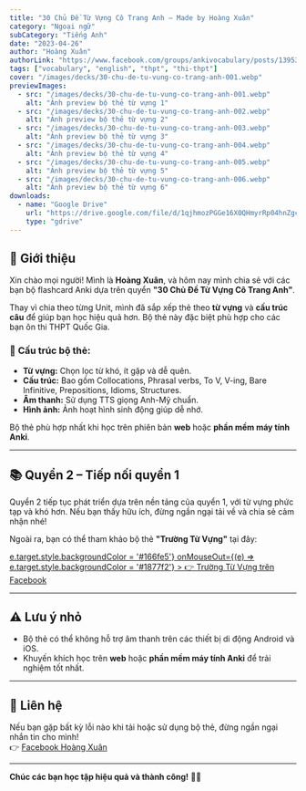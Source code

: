 ```yaml
---
title: "30 Chủ Đề Từ Vựng Cô Trang Anh – Made by Hoàng Xuân"
category: "Ngoại ngữ"
subCategory: "Tiếng Anh"
date: "2023-04-26"
author: "Hoàng Xuân"
authorLink: "https://www.facebook.com/groups/ankivocabulary/posts/1395347344558252/"
tags: ["vocabulary", "english", "thpt", "thi-thpt"]
cover: "/images/decks/30-chu-de-tu-vung-co-trang-anh-001.webp"
previewImages:
  - src: "/images/decks/30-chu-de-tu-vung-co-trang-anh-001.webp"
    alt: "Ảnh preview bộ thẻ từ vựng 1"
  - src: "/images/decks/30-chu-de-tu-vung-co-trang-anh-002.webp"
    alt: "Ảnh preview bộ thẻ từ vựng 2"
  - src: "/images/decks/30-chu-de-tu-vung-co-trang-anh-003.webp"
    alt: "Ảnh preview bộ thẻ từ vựng 3"
  - src: "/images/decks/30-chu-de-tu-vung-co-trang-anh-004.webp"
    alt: "Ảnh preview bộ thẻ từ vựng 4"
  - src: "/images/decks/30-chu-de-tu-vung-co-trang-anh-005.webp"
    alt: "Ảnh preview bộ thẻ từ vựng 5"
  - src: "/images/decks/30-chu-de-tu-vung-co-trang-anh-006.webp"
    alt: "Ảnh preview bộ thẻ từ vựng 6"
downloads:
  - name: "Google Drive"
    url: "https://drive.google.com/file/d/1qjhmozPGGe16X0QHmyrRp04hnZgcSOEX/view?usp=drive_link"
    type: "gdrive"
---
```


## 🤝 **Giới thiệu**

Xin chào mọi người! Mình là **Hoàng Xuân**, và hôm nay mình chia sẻ với các bạn bộ flashcard Anki dựa trên quyển **"30 Chủ Đề Từ Vựng Cô Trang Anh"**.

Thay vì chia theo từng Unit, mình đã sắp xếp thẻ theo **từ vựng** và **cấu trúc câu** để giúp bạn học hiệu quả hơn. Bộ thẻ này đặc biệt phù hợp cho các bạn ôn thi THPT Quốc Gia.

### 📌 **Cấu trúc bộ thẻ:**
- **Từ vựng:** Chọn lọc từ khó, ít gặp và dễ quên.  
- **Cấu trúc:** Bao gồm Collocations, Phrasal verbs, To V, V-ing, Bare Infinitive, Prepositions, Idioms, Structures.  
- **Âm thanh:** Sử dụng TTS giọng Anh-Mỹ chuẩn.  
- **Hình ảnh:** Ảnh hoạt hình sinh động giúp dễ nhớ.

Bộ thẻ phù hợp nhất khi học trên phiên bản **web** hoặc **phần mềm máy tính Anki**.

---

## 📚 **Quyển 2 – Tiếp nối quyển 1**

Quyển 2 tiếp tục phát triển dựa trên nền tảng của quyển 1, với từ vựng phức tạp và khó hơn. Nếu bạn thấy hữu ích, đừng ngần ngại tải về và chia sẻ cảm nhận nhé!  

Ngoài ra, bạn có thể tham khảo bộ thẻ **"Trường Từ Vựng"** tại đây:  
<div style={{ textAlign: 'center', margin: '20px 0' }}>
    <a 
        href="https://www.facebook.com/groups/ankivocabulary/permalink/1397666234326363/" 
        target="_blank" 
        rel="noopener noreferrer"
        style={{
            display: 'inline-block',
            padding: '10px 20px',
            backgroundColor: '#1877f2',
            color: 'white',
            textDecoration: 'none',
            borderRadius: '5px',
            fontWeight: 'bold',
            transition: 'background-color 0.3s'
        }}
        onMouseOver={(e) => e.target.style.backgroundColor = '#166fe5'}
        onMouseOut={(e) => e.target.style.backgroundColor = '#1877f2'}
    >
        👉 Trường Từ Vựng trên Facebook
    </a>
</div>

---

## ⚠️ **Lưu ý nhỏ**

- Bộ thẻ có thể không hỗ trợ âm thanh trên các thiết bị di động Android và iOS.  
- Khuyến khích học trên **web** hoặc **phần mềm máy tính Anki** để trải nghiệm tốt nhất.

---

## 📣 **Liên hệ**

Nếu bạn gặp bất kỳ lỗi nào khi tải hoặc sử dụng bộ thẻ, đừng ngần ngại nhắn tin cho mình!  
👉 [Facebook Hoàng Xuân](https://www.facebook.com/groups/ankivocabulary/posts/1395347344558252/)

---

**Chúc các bạn học tập hiệu quả và thành công!** 🤝✨